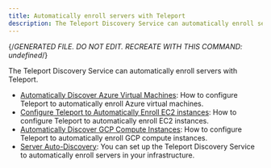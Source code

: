 ```yaml
---
title: Automatically enroll servers with Teleport
description: The Teleport Discovery Service can automatically enroll servers with Teleport.
---
```


{/*GENERATED FILE. DO NOT EDIT. RECREATE WITH THIS COMMAND:
undefined*/}

The Teleport Discovery Service can automatically enroll servers with Teleport.

- [Automatically Discover Azure Virtual Machines](/azure-discovery.mdx): How to configure Teleport to automatically enroll Azure virtual machines.
- [Configure Teleport to Automatically Enroll EC2 instances](/ec2-discovery.mdx): How to configure Teleport to automatically enroll EC2 instances.
- [Automatically Discover GCP Compute Instances](/gcp-discovery.mdx): How to configure Teleport to automatically enroll GCP compute instances.
- [Server Auto-Discovery](/overview.mdx): You can set up the Teleport Discovery Service to automatically enroll servers in your infrastructure.
